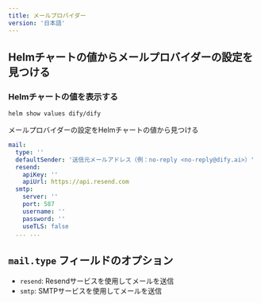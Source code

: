 ```yaml
---
title: メールプロバイダー
version: '日本語'
---
```


## Helmチャートの値からメールプロバイダーの設定を見つける

### Helmチャートの値を表示する
````bash
helm show values dify/dify
````

メールプロバイダーの設定をHelmチャートの値から見つける

````yaml
mail:
  type: ''
  defaultSender: '送信元メールアドレス（例：no-reply <no-reply@dify.ai>）'
  resend:
    apiKey: ''
    apiUrl: https://api.resend.com
  smtp:
    server: ''
    port: 587
    username: ''
    password: ''
    useTLS: false
  ... ...
````


## `mail.type` フィールドのオプション
- `resend`: Resendサービスを使用してメールを送信
- `smtp`: SMTPサービスを使用してメールを送信
